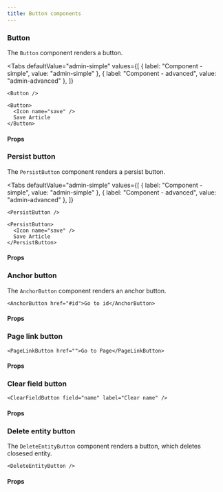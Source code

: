 ```yaml
---
title: Button components
---
```



### Button

The `Button` component renders a button.

<Tabs
  defaultValue="admin-simple"
  values={[
    { label: "Component - simple", value: "admin-simple" },
    { label: "Component - advanced", value: "admin-advanced" },
  ]}
>
  <TabItem value="admin-simple">

```tsx
<Button />
```

  </TabItem>
  <TabItem value="admin-advanced">

```tsx
<Button>
  <Icon name="save" />
  Save Article
</Button>
```

  </TabItem>

</Tabs>

#### Props

<PropsTable>
  <SharedProps.children />
  <SharedProps.className />
  <SharedProps.isLoading />
</PropsTable>

### Persist button

The `PersistButton` component renders a persist button.

<Tabs
  defaultValue="admin-simple"
  values={[
    { label: "Component - simple", value: "admin-simple" },
    { label: "Component - advanced", value: "admin-advanced" },
  ]}
>
  <TabItem value="admin-simple">

```tsx
<PersistButton />
```

  </TabItem>
  <TabItem value="admin-advanced">

```tsx
<PersistButton>
  <Icon name="save" />
  Save Article
</PersistButton>
```

  </TabItem>

</Tabs>

#### Props

<PropsTable>
  <SharedProps.children />
</PropsTable>

### Anchor button

The `AnchorButton` component renders an anchor button.

```tsx
<AnchorButton href="#id">Go to id</AnchorButton>
```

#### Props

<PropsTable>
  <SharedProps.href />
  <SharedProps.children />
</PropsTable>

### Page link button

```tsx
<PageLinkButton href="">Go to Page</PageLinkButton>
```

#### Props

<PropsTable>
  <SharedProps.to />
  <SharedProps.children />
</PropsTable>

### Clear field button

```tsx
<ClearFieldButton field="name" label="Clear name" />
```

#### Props

<PropsTable>
  <SharedProps.field required description="The name of the field to be cleared on click." />
  <SharedProps.label required />
</PropsTable>

### Delete entity button

The `DeleteEntityButton` component renders a button, which deletes closesed entity.

```tsx
<DeleteEntityButton />
```

#### Props

<PropsTable>
  <SharedProps.children />
</PropsTable>
